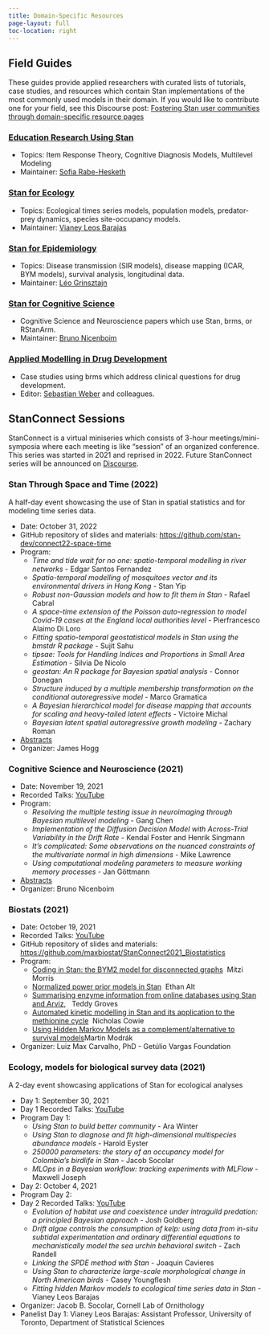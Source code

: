 ```yaml
---
title: Domain-Specific Resources
page-layout: full
toc-location: right
---
```


## Field Guides

These guides provide applied researchers with 
curated lists of tutorials, case studies, and resources
which contain Stan implementations of the most commonly used models in their domain.
If you would like to contribute one for your field,
see this Discourse post:  [Fostering Stan user communities through domain-specific resource pages ](https://discourse.mc-stan.org/t/fostering-stan-user-communities-through-domain-specific-resource-pages/11544){target="_blank"}


### [Education Research Using Stan](https://education-stan.github.io){target="_blank"}

* Topics:  Item Response Theory, Cognitive Diagnosis Models, Multilevel Modeling
* Maintainer: [Sofia Rabe-Hesketh](https://bse.berkeley.edu/sophia-rabe-hesketh){target="_blank"}


### [Stan for Ecology](https://stanecology.github.io/){target="_blank"}

* Topics:  Ecological times series models, population models, predator-prey dynamics, species site-occupancy models.
* Maintainer: [Vianey Leos Barajas](https://www.statistics.utoronto.ca/people/directories/all-faculty/vianey-leos-barajas){target="_blank"}

### [Stan for Epidemiology](https://epidemiology-stan.github.io/){target="_blank"}

* Topics:  Disease transmission (SIR models), disease mapping (ICAR, BYM models), survival analysis, longitudinal data.
* Maintainer: [Léo Grinsztajn](https://www.isir.upmc.fr/personnel/grinsztajn/){target="_blank"}

  
### [Stan for Cognitive Science](https://cognitive-science-stan.github.io/){target="_blank"}

* Cognitive Science and Neuroscience papers which use Stan, brms, or RStanArm.
* Maintainer: [Bruno Nicenboim](https://www.tilburguniversity.edu/staff/b-nicenboim){target="_blank"}

### [Applied Modelling in Drug Development](https://opensource.nibr.com/bamdd/)

* Case studies using brms which address clinical questions for drug development.
* Editor: [Sebastian Weber](mailto:sebastian.weber@novartis.com) and colleagues.


## StanConnect Sessions

StanConnect is a virtual miniseries which consists of 3-hour meetings/mini-symposia
where each meeting is like "session" of an organized conference.
This series was started in 2021 and reprised in 2022.
Future StanConnect series will be announced on [Discourse](https://discourse.mc-stan.org/tag/stanconnect).


### Stan Through Space and Time (2022)

A half-day event showcasing the use of Stan in spatial statistics and for modeling time series data.

* Date: October 31, 2022
* GitHub repository of slides and materials: [https://github.com/stan-dev/connect22-space-time](https://github.com/stan-dev/connect22-space-time){target="_blank"}
* Program: 
   + *Time and tide wait for no one: spatio-temporal modelling in river networks* - Edgar Santos Fernandez
   + *Spatio-temporal modelling of mosquitoes vector and its environmental drivers in Hong Kong* - Stan Yip
   + *Robust non-Gaussian models and how to fit them in Stan* - Rafael Cabral
   + *A space-time extension of the Poisson auto-regression to model Covid-19 cases at the England local authorities level* - Pierfrancesco Alaimo Di Loro
   + *Fitting spatio-temporal geostatistical models in Stan using the bmstdr R package* - Sujit Sahu
   + *tipsae: Tools for Handling Indices and Proportions in Small Area Estimation* - Silvia De Nicolo
   + *geostan: An R package for Bayesian spatial analysis* - Connor Donegan
   + *Structure induced by a multiple membership transformation on the conditional autoregressive model* - Marco Gramatica
   + *A Bayesian hierarchical model for disease mapping that accounts for scaling and heavy-tailed latent effects* - Victoire Michal
   + *Bayesian latent spatial autoregressive growth modeling* - Zachary Roman
* [Abstracts](stancon/StanConnect2022_space_time.qmd){target="_blank"}
* Organizer: James Hogg


### Cognitive Science and Neuroscience (2021)

* Date: November 19, 2021
* Recorded Talks: [YouTube](https://youtu.be/rsY3dVAP9gQ?si=jfQKc7sQvfyPCuQB){target="_blank"}
* Program:
    + *Resolving the multiple testing issue in neuroimaging through Bayesian multilevel modeling* - Gang Chen	
    + *Implementation of the Diffusion Decision Model with Across-Trial Variability in the Drift Rate* - Kendal Foster and Henrik Singmann	
    + *It’s complicated: Some observations on the nuanced constraints of the multivariate normal in high dimensions* - Mike Lawrence	
    + *Using computational modeling parameters to measure working memory processes* - Jan Göttmann	
* [Abstracts](https://cognitive-science-stan.github.io/stanconnect2021-cogsci/){target="_blank"}
* Organizer: Bruno Nicenboim


### Biostats (2021)

* Date: October 19, 2021
* Recorded Talks: [YouTube](https://youtu.be/cq5r0sSTPIg?si=t1VBM5zCMRILzbvk){target="_blank"}
* GitHub repository of slides and materials: [https://github.com/maxbiostat/StanConnect2021_Biostatistics](https://github.com/maxbiostat/StanConnect2021_Biostatistics){target="_blank"}
* Program: 
  + [Coding in Stan: the BYM2 model for disconnected graphs](https://github.com/maxbiostat/StanConnect2021_Biostatistics/tree/main/talk_1){target="_blank"}&nbsp; Mitzi Morris
  + [Normalized power prior models in Stan](https://github.com/maxbiostat/StanConnect2021_Biostatistics/blob/main/talk_2/ethan.md){target="_blank"}&nbsp; Ethan Alt
  + [Summarising enzyme information from online databases using Stan and Arviz](https://github.com/maxbiostat/StanConnect2021_Biostatistics/blob/main/talk_3/slides.pdf), &nbsp; Teddy Groves
  + [Automated kinetic modelling in Stan and its application to the methionine cycle](https://github.com/maxbiostat/StanConnect2021_Biostatistics/tree/main/talk_4){target="_blank"}&nbsp; Nicholas Cowie
  + [Using Hidden Markov Models as a complement/alternative to survival models](https://github.com/maxbiostat/StanConnect2021_Biostatistics/tree/main/talk_5){target="_blank"}Martin Modrák
* Organizer:  Luiz Max Carvalho, PhD - Getúlio Vargas Foundation


### Ecology, models for biological survey data (2021)

A 2-day event showcasing applications of Stan for ecological analyses

* Day 1: September 30, 2021
* Day 1 Recorded Talks: [YouTube](https://youtu.be/yn7jIHzvqXU?si=MypOndaKmKOvLDo9){target="_blank"}
* Program Day 1:
   + *Using Stan to build better community* - Ara Winter
   + *Using Stan to diagnose and fit high-dimensional multispecies abundance models* - Harold Eyster
   + *250000 parameters: the story of an occupancy model for Colombia’s birdlife in Stan* - Jacob Socolar 
   + *MLOps in a Bayesian workflow: tracking experiments with MLFlow* - Maxwell Joseph

* Day 2: October 4, 2021
* Program Day 2:
* Day 2 Recorded Talks: [YouTube](https://youtu.be/Ie0WGa6vAws?si=KmJsUtQrv_k7Xed-){target="_blank"}
   + *Evolution of habitat use and coexistence under intraguild predation: a principled Bayesian approach* - Josh Goldberg
   + *Drift algae controls the consumption of kelp: using data from in-situ subtidal experimentation and ordinary differential equations to mechanistically model the sea urchin behavioral switch* - Zach Randell
   + *Linking the SPDE method with Stan* - Joaquin Cavieres
   + *Using Stan to characterize large-scale morphological change in North American birds* - Casey Youngflesh
   + *Fitting hidden Markov models to ecological time series data in Stan* - Vianey Leos Barajas
* Organizer: Jacob B. Socolar, Cornell Lab of Ornithology
* Panelist Day 1: Vianey Leos Barajas: Assistant Professor, University of Toronto, Department of Statistical Sciences
